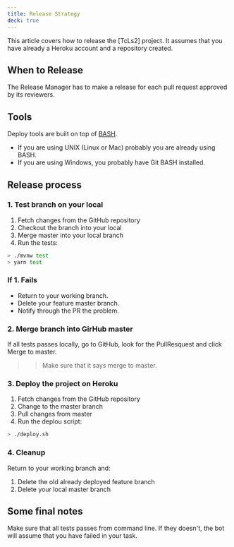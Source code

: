 ```yaml
---
title: Release Strategy
deck: true
---
```


This article covers how to release the [TcLs2] project.
It assumes that you have already a Heroku account and a repository created. 

## When to Release

The Release Manager has to make a release for 
each pull request approved by its reviewers.

## Tools

Deploy tools are built on top of [BASH](https://www.gnu.org/software/bash/).

- If you are using UNIX (Linux or Mac) probably you are already using BASH.
- If you are using Windows, you probably have Git BASH installed.

## Release process

### 1. Test branch on your local

1. Fetch changes from the GitHub repository
2. Checkout the branch into your local
3. Merge master into your local branch
4. Run the tests:

  ```bash
  > ./mvnw test
  > yarn test
  ```

### If 1. Fails

- Return to your working branch.
- Delete your feature master branch.
- Notify through the PR the problem.

### 2. Merge branch into GirHub master

If all tests passes locally,
go to GitHub, look for the PullResquest
and click Merge to master.

>> Make sure that it says merge to master.

### 3. Deploy the project on Heroku

1. Fetch changes from the GitHub repository
2. Change to the master branch
3. Pull changes from master
4. Run the deplou script:

  ```bash
  > ./deploy.sh
  ```

### 4. Cleanup

Return to your working branch and:

1. Delete the old already deployed feature branch
2. Delete your local master branch

## Some final notes

Make sure that all tests passes from command line.
If they doesn't, the bot will assume that you have failed in your task.